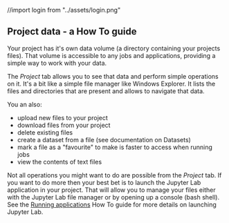 //import login from "../assets/login.png"

<Head>
  <title>Project data - a How To guide</title>
</Head>

<DocsNav />

## Project data - a How To guide

Your project has it's own data volume (a directory containing your projects files).
That volume is accessible to any jobs and applications, providing a simple way to work with your data.

The *Project* tab allows you to see that data and perform simple operations on it.
It's a bit like a simple file manager like Windows Explorer. It lists the files and directories that are present and
allows to navigate that data.

You an also:

- upload new files to your project
- download files from your project
- delete existing files
- create a dataset from a file (see documentation on Datasets)
- mark a file as a "favourite" to make is faster to access when running jobs
- view the contents of text files

Not all operations you might want to do are possible from the *Project* tab.
If you want to do more then your best bet is to launch the Jupyter Lab application in your project. That will allow you
to manage your files either with the Jupyter Lab file manager or by opening up a console (bash shell).
See the [Running applications](./applications) How To guide for more details on launching
Jupyter Lab.


